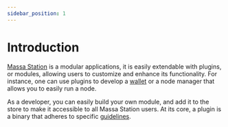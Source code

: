 ```yaml
---
sidebar_position: 1
---
```


# Introduction

[Massa Station](https://github.com/massalabs/station) is a modular applications, it is easily extendable with plugins, or modules, allowing users to customize and enhance its functionality. For instance, one can use plugins to develop a [wallet](https://github.com/massalabs/station-massa-wallet) or a node manager that allows you to easily run a node.

As a developer, you can easily build your own module, and add it to the store to make it accessible to all Massa Station users. At its core, a plugin is a binary that adheres to specific [guidelines](./guidelines).